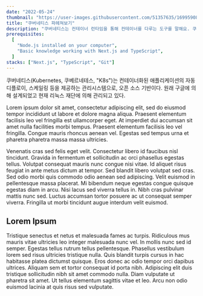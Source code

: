 ```yaml
---
date: "2022-05-24"
thumbnail: "https://user-images.githubusercontent.com/51357635/169959085-4e1f8e25-da3b-4bf4-946c-68682074600e.png"
title: "쿠버네티스 파헤쳐보기"
description: "쿠버네티스는 컨테이너 런타임을 통해 컨테이너를 다루는 도구를 말해요. 쿠버네티스가 해 주는 일은 여러 서버(노드)에 컨테이너를 분산해서 배치하거나, 문제가 생긴 컨테이너를 교체하거나, 컨테이너가 사용할 비밀번호나 환경 설정을 관리하고 주입해 주는 일 등입니다."
prerequisites:
  [
    "Node.js installed on your computer",
    "Basic knowledge working with Next.js and TypeScript",
  ]
stacks: ["Next.js", "TypeScript", "Git"]
---
```


쿠버네티스(Kubernetes, 쿠베르네테스, "K8s")는 컨테이너화된 애플리케이션의 자동 디플로이, 스케일링 등을 제공하는 관리시스템으로, 오픈 소스 기반이다. 원래 구글에 의해 설계되었고 현재 리눅스 재단에 의해 관리되고 있다.

Lorem ipsum dolor sit amet, consectetur adipiscing elit, sed do eiusmod tempor incididunt ut labore et dolore magna aliqua. Praesent elementum facilisis leo vel fringilla est ullamcorper eget. At imperdiet dui accumsan sit amet nulla facilities morbi tempus. Praesent elementum facilisis leo vel fringilla. Congue mauris rhoncus aenean vel. Egestas sed tempus urna et pharetra pharetra massa massa ultricies.

Venenatis cras sed felis eget velit. Consectetur libero id faucibus nisl tincidunt. Gravida in fermentum et sollicitudin ac orci phasellus egestas tellus. Volutpat consequat mauris nunc congue nisi vitae. Id aliquet risus feugiat in ante metus dictum at tempor. Sed blandit libero volutpat sed cras. Sed odio morbi quis commodo odio aenean sed adipiscing. Velit euismod in pellentesque massa placerat. Mi bibendum neque egestas congue quisque egestas diam in arcu. Nisi lacus sed viverra tellus in. Nibh cras pulvinar mattis nunc sed. Luctus accumsan tortor posuere ac ut consequat semper viverra. Fringilla ut morbi tincidunt augue interdum velit euismod.

## Lorem Ipsum

Tristique senectus et netus et malesuada fames ac turpis. Ridiculous mus mauris vitae ultricies leo integer malesuada nunc vel. In mollis nunc sed id semper. Egestas tellus rutrum tellus pellentesque. Phasellus vestibulum lorem sed risus ultricies tristique nulla. Quis blandit turpis cursus in hac habitasse platea dictumst quisque. Eros donec ac odio tempor orci dapibus ultrices. Aliquam sem et tortor consequat id porta nibh. Adipiscing elit duis tristique sollicitudin nibh sit amet commodo nulla. Diam vulputate ut pharetra sit amet. Ut tellus elementum sagittis vitae et leo. Arcu non odio euismod lacinia at quis risus sed vulputate.
